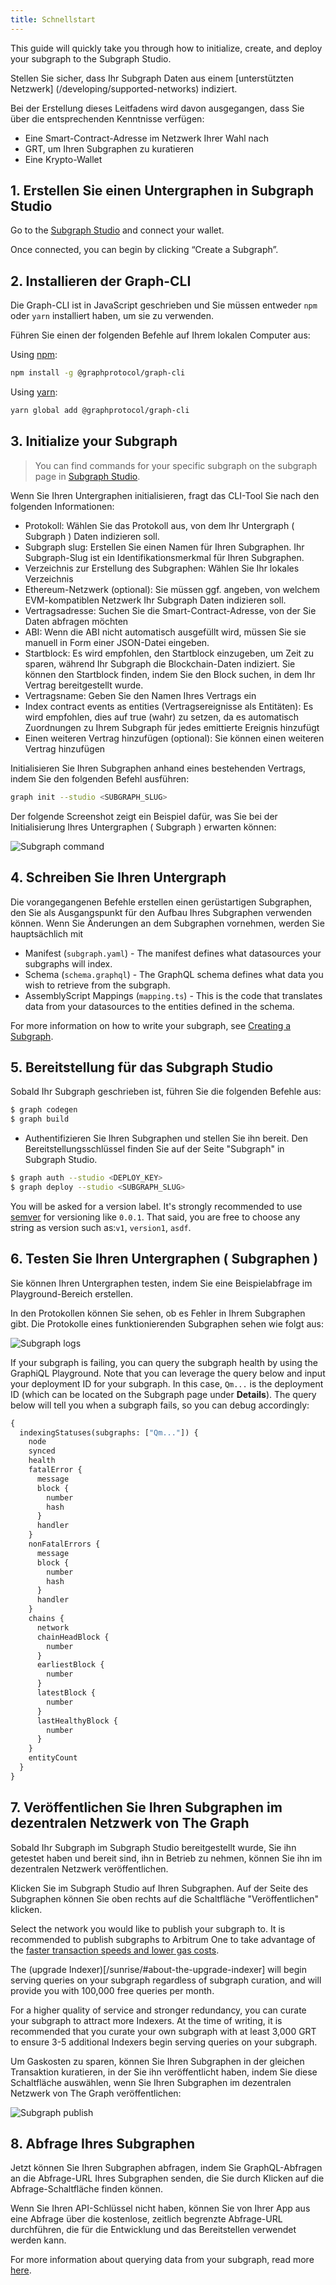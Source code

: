 ```yaml
---
title: Schnellstart
---
```


This guide will quickly take you through how to initialize, create, and deploy your subgraph to the Subgraph Studio.

Stellen Sie sicher, dass Ihr Subgraph Daten aus einem [unterstützten Netzwerk] (/developing/supported-networks) indiziert.

Bei der Erstellung dieses Leitfadens wird davon ausgegangen, dass Sie über die entsprechenden Kenntnisse verfügen:

- Eine Smart-Contract-Adresse im Netzwerk Ihrer Wahl nach
- GRT, um Ihren Subgraphen zu kuratieren
- Eine Krypto-Wallet

## 1. Erstellen Sie einen Untergraphen in Subgraph Studio

Go to the [Subgraph Studio](https://thegraph.com/studio/) and connect your wallet.

Once connected, you can begin by clicking “Create a Subgraph”.

## 2. Installieren der Graph-CLI

Die Graph-CLI ist in JavaScript geschrieben und Sie müssen entweder `npm` oder `yarn` installiert haben, um sie zu verwenden.

Führen Sie einen der folgenden Befehle auf Ihrem lokalen Computer aus:

Using [npm](https://www.npmjs.com/):

```sh
npm install -g @graphprotocol/graph-cli
```

Using [yarn](https://yarnpkg.com/):

```sh
yarn global add @graphprotocol/graph-cli
```

## 3. Initialize your Subgraph

> You can find commands for your specific subgraph on the subgraph page in [Subgraph Studio](https://thegraph.com/studio/).

Wenn Sie Ihren Untergraphen initialisieren, fragt das CLI-Tool Sie nach den folgenden Informationen:

- Protokoll: Wählen Sie das Protokoll aus, von dem Ihr Untergraph ( Subgraph ) Daten indizieren soll.
- Subgraph slug: Erstellen Sie einen Namen für Ihren Subgraphen. Ihr Subgraph-Slug ist ein Identifikationsmerkmal für Ihren Subgraphen.
- Verzeichnis zur Erstellung des Subgraphen: Wählen Sie Ihr lokales Verzeichnis
- Ethereum-Netzwerk (optional): Sie müssen ggf. angeben, von welchem EVM-kompatiblen Netzwerk Ihr Subgraph Daten indizieren soll.
- Vertragsadresse: Suchen Sie die Smart-Contract-Adresse, von der Sie Daten abfragen möchten
- ABI: Wenn die ABI nicht automatisch ausgefüllt wird, müssen Sie sie manuell in Form einer JSON-Datei eingeben.
- Startblock: Es wird empfohlen, den Startblock einzugeben, um Zeit zu sparen, während Ihr Subgraph die Blockchain-Daten indiziert. Sie können den Startblock finden, indem Sie den Block suchen, in dem Ihr Vertrag bereitgestellt wurde.
- Vertragsname: Geben Sie den Namen Ihres Vertrags ein
- Index contract events as entities (Vertragsereignisse als Entitäten): Es wird empfohlen, dies auf true (wahr) zu setzen, da es automatisch Zuordnungen zu Ihrem Subgraph für jedes emittierte Ereignis hinzufügt
- Einen weiteren Vertrag hinzufügen (optional): Sie können einen weiteren Vertrag hinzufügen

Initialisieren Sie Ihren Subgraphen anhand eines bestehenden Vertrags, indem Sie den folgenden Befehl ausführen:

```sh
graph init --studio <SUBGRAPH_SLUG>
```

Der folgende Screenshot zeigt ein Beispiel dafür, was Sie bei der Initialisierung Ihres Untergraphen ( Subgraph ) erwarten können:

![Subgraph command](/img/subgraph-init-example.png)

## 4. Schreiben Sie Ihren Untergraph

Die vorangegangenen Befehle erstellen einen gerüstartigen Subgraphen, den Sie als Ausgangspunkt für den Aufbau Ihres Subgraphen verwenden können. Wenn Sie Änderungen an dem Subgraphen vornehmen, werden Sie hauptsächlich mit

- Manifest (`subgraph.yaml`) - The manifest defines what datasources your subgraphs will index.
- Schema (`schema.graphql`) - The GraphQL schema defines what data you wish to retrieve from the subgraph.
- AssemblyScript Mappings (`mapping.ts`) - This is the code that translates data from your datasources to the entities defined in the schema.

For more information on how to write your subgraph, see [Creating a Subgraph](/developing/creating-a-subgraph).

## 5. Bereitstellung für das Subgraph Studio

Sobald Ihr Subgraph geschrieben ist, führen Sie die folgenden Befehle aus:

```sh
$ graph codegen
$ graph build
```

- Authentifizieren Sie Ihren Subgraphen und stellen Sie ihn bereit. Den Bereitstellungsschlüssel finden Sie auf der Seite "Subgraph" in Subgraph Studio.

```sh
$ graph auth --studio <DEPLOY_KEY>
$ graph deploy --studio <SUBGRAPH_SLUG>
```

You will be asked for a version label. It's strongly recommended to use [semver](https://semver.org/) for versioning like `0.0.1`. That said, you are free to choose any string as version such as:`v1`, `version1`, `asdf`.

## 6. Testen Sie Ihren Untergraphen ( Subgraphen )

Sie können Ihren Untergraphen testen, indem Sie eine Beispielabfrage im Playground-Bereich erstellen.

In den Protokollen können Sie sehen, ob es Fehler in Ihrem Subgraphen gibt. Die Protokolle eines funktionierenden Subgraphen sehen wie folgt aus:

![Subgraph logs](/img/subgraph-logs-image.png)

If your subgraph is failing, you can query the subgraph health by using the GraphiQL Playground. Note that you can leverage the query below and input your deployment ID for your subgraph. In this case, `Qm...` is the deployment ID (which can be located on the Subgraph page under **Details**). The query below will tell you when a subgraph fails, so you can debug accordingly:

```graphql
{
  indexingStatuses(subgraphs: ["Qm..."]) {
    node
    synced
    health
    fatalError {
      message
      block {
        number
        hash
      }
      handler
    }
    nonFatalErrors {
      message
      block {
        number
        hash
      }
      handler
    }
    chains {
      network
      chainHeadBlock {
        number
      }
      earliestBlock {
        number
      }
      latestBlock {
        number
      }
      lastHealthyBlock {
        number
      }
    }
    entityCount
  }
}
```

## 7. Veröffentlichen Sie Ihren Subgraphen im dezentralen Netzwerk von The Graph

Sobald Ihr Subgraph im Subgraph Studio bereitgestellt wurde, Sie ihn getestet haben und bereit sind, ihn in Betrieb zu nehmen, können Sie ihn im dezentralen Netzwerk veröffentlichen.

Klicken Sie im Subgraph Studio auf Ihren Subgraphen. Auf der Seite des Subgraphen können Sie oben rechts auf die Schaltfläche "Veröffentlichen" klicken.

Select the network you would like to publish your subgraph to. It is recommended to publish subgraphs to Arbitrum One to take advantage of the [faster transaction speeds and lower gas costs](/arbitrum/arbitrum-faq).

The (upgrade Indexer)[/sunrise/#about-the-upgrade-indexer] will begin serving queries on your subgraph regardless of subgraph curation, and will provide you with 100,000 free queries per month.

For a higher quality of service and stronger redundancy, you can curate your subgraph to attract more Indexers. At the time of writing, it is recommended that you curate your own subgraph with at least 3,000 GRT to ensure 3-5 additional Indexers begin serving queries on your subgraph.

Um Gaskosten zu sparen, können Sie Ihren Subgraphen in der gleichen Transaktion kuratieren, in der Sie ihn veröffentlicht haben, indem Sie diese Schaltfläche auswählen, wenn Sie Ihren Subgraphen im dezentralen Netzwerk von The Graph veröffentlichen:

![Subgraph publish](/img/publish-and-signal-tx.png)

## 8. Abfrage Ihres Subgraphen

Jetzt können Sie Ihren Subgraphen abfragen, indem Sie GraphQL-Abfragen an die Abfrage-URL Ihres Subgraphen senden, die Sie durch Klicken auf die Abfrage-Schaltfläche finden können.

Wenn Sie Ihren API-Schlüssel nicht haben, können Sie von Ihrer App aus eine Abfrage über die kostenlose, zeitlich begrenzte Abfrage-URL durchführen, die für die Entwicklung und das Bereitstellen verwendet werden kann.

For more information about querying data from your subgraph, read more [here](/querying/querying-the-graph/).
